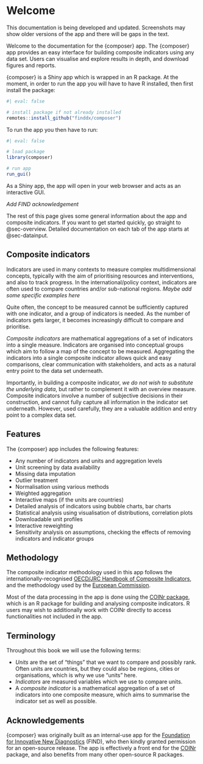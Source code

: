 # Welcome

::: callout-warning
This documentation is being developed and updated. Screenshots may show older versions of the app and there will be gaps in the text.
:::

Welcome to the documentation for the {composer} app. The {composer} app provides an easy interface for building composite indicators using any data set. Users can visualise and explore results in depth, and download figures and reports.

{composer} is a Shiny app which is wrapped in an R package. At the moment, in order to run the app you will have to have R installed, then first install the package:

```r
#| eval: false

# install package if not already installed
remotes::install_github("finddx/composer")
```

To run the app you then have to run:

```r
#| eval: false

# load package
library(composer)

# run app
run_gui()
```

As a Shiny app, the app will open in your web browser and acts as an interactive GUI.

*Add FIND acknowledgement*

The rest of this page gives some general information about the app and composite indicators. If you want to get started quickly, go straight to @sec-overview. Detailed documentation on each tab of the app starts at @sec-datainput.

## Composite indicators

Indicators are used in many contexts to measure complex multidimensional concepts, typically with the aim of prioritising resources and interventions, and also to track progress. In the international/policy context, indicators are often used to compare countries and/or sub-national regions. *Maybe add some specific examples here*

Quite often, the concept to be measured cannot be sufficiently captured with one indicator, and a group of indicators is needed. As the number of indicators gets larger, it becomes increasingly difficult to compare and prioritise.

*Composite indicators* are mathematical aggregations of a set of indicators into a single measure. Indicators are organised into conceptual groups which aim to follow a map of the concept to be measured. Aggregating the indicators into a single composite indicator allows quick and easy comparisons, clear communication with stakeholders, and acts as a natural entry point to the data set underneath.

Importantly, in building a composite indicator, *we do not wish to substitute the underlying data*, but rather to complement it with an overview measure. Composite indicators involve a number of subjective decisions in their construction, and cannot fully capture all information in the indicator set underneath. However, used carefully, they are a valuable addition and entry point to a complex data set.

## Features

The {composer} app includes the following features:

-   Any number of indicators and units and aggregation levels
-   Unit screening by data availability
-   Missing data imputation
-   Outlier treatment
-   Normalisation using various methods
-   Weighted aggregation
-   Interactive maps (if the units are countries)
-   Detailed analysis of indicators using bubble charts, bar charts
-   Statistical analysis using visualisation of distributions, correlation plots
-   Downloadable unit profiles
-   Interactive reweighting
-   Sensitivity analysis on assumptions, checking the effects of removing indicators and indicator groups

## Methodology

The composite indicator methodology used in this app follows the internationally-recognised [OECD/JRC Handbook of Composite Indicators](https://publications.jrc.ec.europa.eu/repository/handle/JRC47008), and the methodology used by the [European Commission](https://knowledge4policy.ec.europa.eu/composite-indicators_en).

Most of the data processing in the app is done using the [COINr package](https://bluefoxr.github.io/COINr/), which is an R package for building and analysing composite indicators. R users may wish to additionally work with COINr directly to access functionalities not included in the app.

## Terminology

Throughout this book we will use the following terms:

-   *Units* are the set of "things" that we want to compare and possibly rank. Often units are countries, but they could also be regions, cities or organisations, which is why we use "units" here.
-   *Indicators* are measured variables which we use to compare units.
-   A *composite indicator* is a mathematical aggregation of a set of indicators into one composite measure, which aims to summarise the indicator set as well as possible.

## Acknowledgements

{composer} was originally built as an internal-use app for the [Foundation for Innovative New Diagnostics](https://www.finddx.org/) (FIND), who then kindly granted permission for an open-source release. The app is effectively a front end for the [COINr](https://bluefoxr.github.io/COINr/) package, and also benefits from many other open-source R packages.
